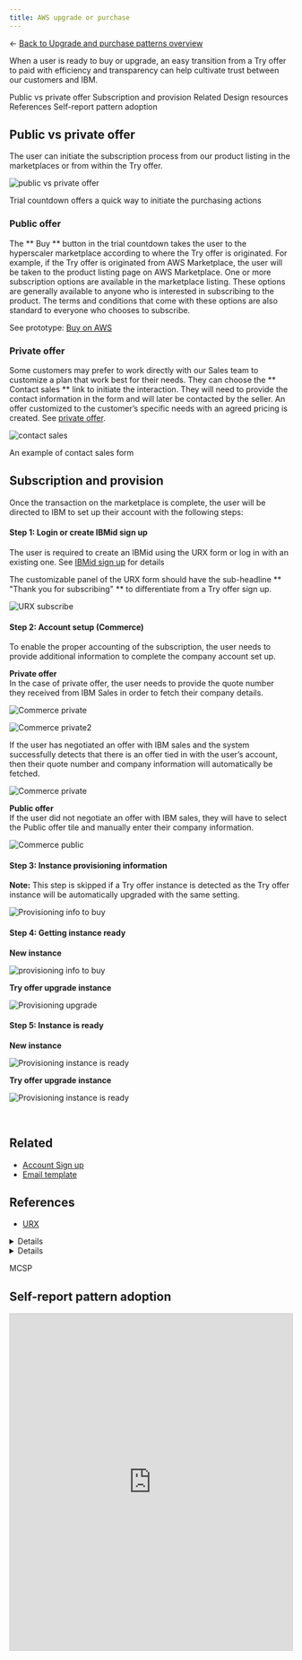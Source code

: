 ```yaml
---
title: AWS upgrade or purchase
---
```



← [Back to Upgrade and purchase patterns overview](/patterns/upgrade-purchase/overview)

<PageDescription>

When a user is ready to buy or upgrade, an easy transition from a Try offer to paid with efficiency and transparency can help cultivate trust between our customers and IBM.

</PageDescription>

<AnchorLinks>
  <AnchorLink>Public vs private offer</AnchorLink>
  <AnchorLink>Subscription and provision</AnchorLink>
  <AnchorLink>Related</AnchorLink>
  <AnchorLink>Design resources</AnchorLink>
  <AnchorLink>References</AnchorLink>
  <AnchorLink> Self-report pattern adoption </AnchorLink>
</AnchorLinks>

## Public vs private offer

The user can initiate the subscription process from our product listing in the marketplaces or from within the Try offer.

<Row>
  <Column colMd={8} colLg={10}>

![public vs private offer](/images/aws-upgrade-purchase/public-vs-private.png)

<Caption>
  Trial countdown offers a quick way to initiate the purchasing actions
</Caption>

  </Column>
</Row>

### Public offer

The ** Buy ** button in the trial countdown takes the user to the hyperscaler marketplace according to where the Try offer is originated. For example, if the Try offer is originated from AWS Marketplace, the user will be taken to the product listing page on AWS Marketplace. One or more subscription options are available in the marketplace listing. These options are generally available to anyone who is interested in subscribing to the product. The terms and conditions that come with these options are also standard to everyone who chooses to subscribe.

See prototype: <a target="_blank" href="https://www.figma.com/proto/AdslrSd7PwrntFZehRcTjb/SaaS-for-Hyperscalers-Design-Templates?node-id=232%3A360856&scaling=min-zoom&page-id=163%3A351403&starting-point-node-id=232%3A360856&show-proto-sidebar=1">Buy on AWS</a>

### Private offer

Some customers may prefer to work directly with our Sales team to customize a plan that work best for their needs. They can choose the ** Contact sales ** link to initiate the interaction. They will need to provide the contact information in the form and will later be contacted by the seller. An offer customized to the customer’s specific needs with an agreed pricing is created. See [private offer](https://pages.github.ibm.com/cdai-design/pal/saas-for-hyperscalers/user-scenarios/private-offer#private-offer).

<Row>
  <Column colMd={8} colLg={10}>

![contact sales](/images/aws-upgrade-purchase/contact-sales.png)

<Caption>An example of contact sales form</Caption>

  </Column>
</Row>

## Subscription and provision

Once the transaction on the marketplace is complete, the user will be directed to IBM to set up their account with the following steps:

#### Step 1: Login or create IBMid sign up

The user is required to create an IBMid using the URX form or log in with an existing one. See [IBMid sign up](https://pages.github.ibm.com/cdai-design/pal/saas-for-hyperscalers/common-patterns/urx) for details

The customizable panel of the URX form should have the sub-headline ** "Thank you for subscribing" ** to differentiate from a Try offer sign up.

<Row>
  <Column colMd={8} colLg={10}>

![URX subscribe](/images/aws-upgrade-purchase/URX-subscribe.png)

  </Column>
</Row>

#### Step 2: Account setup (Commerce)

To enable the proper accounting of the subscription, the user needs to provide additional information to complete the company account set up.

**Private offer** <br />
In the case of private offer, the user needs to provide the quote number they received from IBM Sales in order to fetch their company details.

<Row>
  <Column colMd={8} colLg={10}>

![Commerce private](/images/aws-upgrade-purchase/Commerce-private.png)

  </Column>
</Row>

<Row>
  <Column colMd={8} colLg={10}>

![Commerce private2](/images/aws-upgrade-purchase/Commerce-private.png)

  </Column>
</Row>

If the user has negotiated an offer with IBM sales and the system successfully detects that there is an offer tied in with the user’s account, then their quote number and company information will automatically be fetched.

<Row>
  <Column colMd={8} colLg={10}>

![Commerce private](images/aws-upgrade-purchase/Commerce-private-detected.png)

  </Column>
</Row>

**Public offer** <br />
If the user did not negotiate an offer with IBM sales, they will have to select the Public offer tile and manually enter their company information.

<Row>
  <Column colMd={8} colLg={10}>

![Commerce public](images/aws-upgrade-purchase/Commerce-public.png)

  </Column>
</Row>

#### Step 3: Instance provisioning information

<InlineNotification>

**Note:** This step is skipped if a Try offer instance is detected as the Try offer instance will be automatically upgraded with the same setting.

</InlineNotification>

<Row>
  <Column colMd={8} colLg={10}>

![Provisioning info to buy](images/aws-upgrade-purchase/ProvisioningInfo_buy.png)

  </Column>
</Row>

#### Step 4: Getting instance ready

**New instance**

<Row>
  <Column colMd={8} colLg={10}>

![provisioning info to buy](images/aws-upgrade-purchase/Provisioning_buy1.png)

  </Column>
</Row>

**Try offer upgrade instance**

<Row>
  <Column colMd={8} colLg={10}>

![Provisioning upgrade](images/aws-upgrade-purchase/provisioning-upgrade.png)

  </Column>
</Row>

#### Step 5: Instance is ready

**New instance**

<Row>
  <Column colMd={8} colLg={10}>

![Provisioning instance is ready](images/aws-upgrade-purchase/ProvisioningInstanceReady.png)

  </Column>
</Row>

**Try offer upgrade instance**

<Row>
  <Column colMd={8} colLg={10}>

![Provisioning instance is ready](images/aws-upgrade-purchase/ProvisioningInstanceReady2.png)

  </Column>
</Row>

<br />

<CardGroup>
  <MiniCard
    title="Figma template"
    href="https://www.figma.com/file/SlZ7TK2mTzNLIHZB2dGXRF/MCSP-Onboarding-Guide?node-id=1903%3A423457&t=luuwcPD9pEO2cr6L-1"
    actionIcon="launch"
  ></MiniCard>
  <MiniCard
    title="App icons library"
    href="https://www.ibm.com/design/language/iconography/app-icons/library"
    actionIcon="launch"
  ></MiniCard>
</CardGroup>

## Related

- [Account Sign up](https://pages.github.ibm.com/cdai-design/pal/saas-for-hyperscalers/common-patterns/urx)
- [Email template](https://pages.github.ibm.com/cdai-design/pal/saas-for-hyperscalers/email-templates)

## References

- <a target="_blank" href="https://w3.ibm.com/w3publisher/urx">
    URX
  </a>

<InfoCard
cardName="Pattern version history"
cardDescription='Versions, changelog and contributors'>
<CTabs>

<CTab label="Version">

<Details>
1.0
</Details>

</CTab>

<CTab label="Changelog">

<Details>

2023: Version 1.0 release

</Details>

</CTab>

<CTab label="Contributors">

MCSP

</CTab>

</CTabs>

</InfoCard>


## Self-report pattern adoption
<iframe class="airtable-embed" src="https://airtable.com/embed/appvxykrpLizynCkz/pagcb7IhVaRGQlvUP/form" frameborder="0" onmousewheel="" width="100%" height="600" style="background: transparent; border: 1px solid #ccc;"></iframe>
